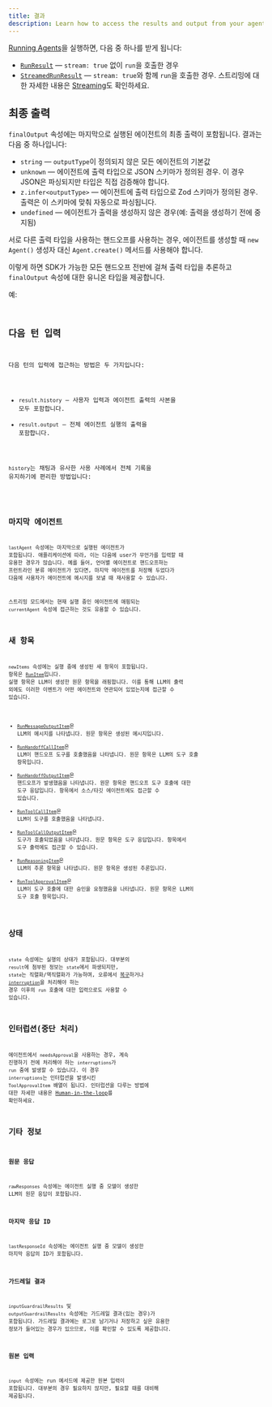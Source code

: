 ```yaml
---
title: 결과
description: Learn how to access the results and output from your agent run
---
```



[Running Agents](/openai-agents-js/ko/guides/running-agents)을 실행하면, 다음 중 하나를 받게 됩니다:

- [`RunResult`](/openai-agents-js/openai/agents/classes/runresult) — `stream: true` 없이 `run`을 호출한 경우
- [`StreamedRunResult`](/openai-agents-js/openai/agents/classes/streamedrunresult) — `stream: true`와 함께 `run`을 호출한 경우. 스트리밍에 대한 자세한 내용은 [Streaming](/openai-agents-js/ko/guides/streaming)도 확인하세요.

## 최종 출력

`finalOutput` 속성에는 마지막으로 실행된 에이전트의 최종 출력이 포함됩니다. 결과는 다음 중 하나입니다:

- `string` — `outputType`이 정의되지 않은 모든 에이전트의 기본값
- `unknown` — 에이전트에 출력 타입으로 JSON 스키마가 정의된 경우. 이 경우 JSON은 파싱되지만 타입은 직접 검증해야 합니다.
- `z.infer<outputType>` — 에이전트에 출력 타입으로 Zod 스키마가 정의된 경우. 출력은 이 스키마에 맞춰 자동으로 파싱됩니다.
- `undefined` — 에이전트가 출력을 생성하지 않은 경우(예: 출력을 생성하기 전에 중지됨)

서로 다른 출력 타입을 사용하는 핸드오프를 사용하는 경우, 에이전트를 생성할 때 `new Agent()` 생성자 대신 `Agent.create()` 메서드를 사용해야 합니다.

이렇게 하면 SDK가 가능한 모든 핸드오프 전반에 걸쳐 출력 타입을 추론하고 `finalOutput` 속성에 대한 유니온 타입을 제공합니다.

예:

<Code
  lang="typescript"
  code={handoffFinalOutputTypes}
  title="핸드오프 최종 출력 타입"
/>

## 다음 턴 입력

다음 턴의 입력에 접근하는 방법은 두 가지입니다:

- `result.history` — 사용자 입력과 에이전트 출력의 사본을 모두 포함합니다.
- `result.output` — 전체 에이전트 실행의 출력을 포함합니다.

`history`는 채팅과 유사한 사용 사례에서 전체 기록을 유지하기에 편리한 방법입니다:

<Code lang="typescript" code={historyLoop} title="기록 루프" />

## 마지막 에이전트

`lastAgent` 속성에는 마지막으로 실행된 에이전트가 포함됩니다. 애플리케이션에 따라, 이는 다음에 user가 무언가를 입력할 때 유용한 경우가 많습니다. 예를 들어, 언어별 에이전트로 핸드오프하는 프런트라인 분류 에이전트가 있다면, 마지막 에이전트를 저장해 두었다가 다음에 사용자가 에이전트에 메시지를 보낼 때 재사용할 수 있습니다.

스트리밍 모드에서는 현재 실행 중인 에이전트에 매핑되는 `currentAgent` 속성에 접근하는 것도 유용할 수 있습니다.

## 새 항목

`newItems` 속성에는 실행 중에 생성된 새 항목이 포함됩니다. 항목은 [`RunItem`](/openai-agents-js/openai/agents/type-aliases/runitem)입니다. 실행 항목은 LLM이 생성한 원문 항목을 래핑합니다. 이를 통해 LLM의 출력 외에도 이러한 이벤트가 어떤 에이전트와 연관되어 있었는지에 접근할 수 있습니다.

- [`RunMessageOutputItem`](/openai-agents-js/openai/agents/classes/runmessageoutputitem)은 LLM의 메시지를 나타냅니다. 원문 항목은 생성된 메시지입니다.
- [`RunHandoffCallItem`](/openai-agents-js/openai/agents/classes/runhandoffcallitem)은 LLM이 핸드오프 도구를 호출했음을 나타냅니다. 원문 항목은 LLM의 도구 호출 항목입니다.
- [`RunHandoffOutputItem`](/openai-agents-js/openai/agents/classes/runhandoffoutputitem)은 핸드오프가 발생했음을 나타냅니다. 원문 항목은 핸드오프 도구 호출에 대한 도구 응답입니다. 항목에서 소스/타깃 에이전트에도 접근할 수 있습니다.
- [`RunToolCallItem`](/openai-agents-js/openai/agents/classes/runtoolcallitem)은 LLM이 도구를 호출했음을 나타냅니다.
- [`RunToolCallOutputItem`](/openai-agents-js/openai/agents/classes/runtoolcalloutputitem)은 도구가 호출되었음을 나타냅니다. 원문 항목은 도구 응답입니다. 항목에서 도구 출력에도 접근할 수 있습니다.
- [`RunReasoningItem`](/openai-agents-js/openai/agents/classes/runreasoningitem)은 LLM의 추론 항목을 나타냅니다. 원문 항목은 생성된 추론입니다.
- [`RunToolApprovalItem`](/openai-agents-js/openai/agents/classes/runtoolapprovalitem)은 LLM이 도구 호출에 대한 승인을 요청했음을 나타냅니다. 원문 항목은 LLM의 도구 호출 항목입니다.

## 상태

`state` 속성에는 실행의 상태가 포함됩니다. 대부분의 `result`에 첨부된 정보는 `state`에서 파생되지만, `state`는 직렬화/역직렬화가 가능하며, 오류에서 [복구](/openai-agents-js/ko/guides/running-agents#exceptions)하거나 [`interruption`](#interruptions)을 처리해야 하는 경우 이후의 `run` 호출에 대한 입력으로도 사용할 수 있습니다.

## 인터럽션(중단 처리)

에이전트에서 `needsApproval`을 사용하는 경우, 계속 진행하기 전에 처리해야 하는 `interruptions`가 `run` 중에 발생할 수 있습니다. 이 경우 `interruptions`는 인터럽션을 발생시킨 `ToolApprovalItem` 배열이 됩니다. 인터럽션을 다루는 방법에 대한 자세한 내용은 [Human-in-the-loop](/openai-agents-js/ko/guides/human-in-the-loop)를 확인하세요.

## 기타 정보

### 원문 응답

`rawResponses` 속성에는 에이전트 실행 중 모델이 생성한 LLM의 원문 응답이 포함됩니다.

### 마지막 응답 ID

`lastResponseId` 속성에는 에이전트 실행 중 모델이 생성한 마지막 응답의 ID가 포함됩니다.

### 가드레일 결과

`inputGuardrailResults` 및 `outputGuardrailResults` 속성에는 가드레일 결과(있는 경우)가 포함됩니다. 가드레일 결과에는 로그로 남기거나 저장하고 싶은 유용한 정보가 들어있는 경우가 있으므로, 이를 확인할 수 있도록 제공합니다.

### 원본 입력

`input` 속성에는 run 메서드에 제공한 원본 입력이 포함됩니다. 대부분의 경우 필요하지 않지만, 필요할 때를 대비해 제공됩니다.

